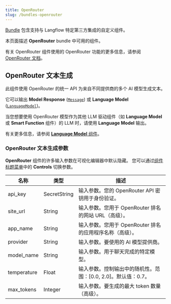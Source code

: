 ```yaml
---
title: OpenRouter
slug: /bundles-openrouter
---
```



[Bundle](/components-bundle-components) 包含支持与 Langflow 特定第三方集成的自定义组件。

本页面描述 **OpenRouter** bundle 中可用的组件。

有关 OpenRouter 组件使用的 OpenRouter 功能的更多信息，请参阅 [OpenRouter 文档](https://openrouter.ai/docs)。

## OpenRouter 文本生成

此组件使用 OpenRouter 的统一 API 为来自不同提供商的多个 AI 模型生成文本。

它可以输出 **Model Response** ([`Message`](/data-types#message)) 或 **Language Model** ([`LanguageModel`](/data-types#languagemodel))。

当您想要使用 OpenRouter 模型作为其他 LLM 驱动组件（如 **Language Model** 或 **Smart Function** 组件）的 LLM 时，请使用 **Language Model** 输出。

有关更多信息，请参阅 [**Language Model** 组件](/components-models)。

### OpenRouter 文本生成参数

**OpenRouter** 组件的许多输入参数在可视化编辑器中默认隐藏。
您可以通过[组件标题菜单](/concepts-components#component-menus)中的 <Icon name="SlidersHorizontal" aria-hidden="true"/> **Controls** 切换参数。

| 名称 | 类型 | 描述 |
|------|------|-------------|
| api_key | SecretString | 输入参数。您的 OpenRouter API 密钥用于身份验证。 |
| site_url | String | 输入参数。您用于 OpenRouter 排名的网站 URL（高级）。 |
| app_name | String | 输入参数。您用于 OpenRouter 排名的应用程序名称（高级）。 |
| provider | String | 输入参数。要使用的 AI 模型提供商。 |
| model_name | String | 输入参数。用于聊天完成的特定模型。 |
| temperature | Float | 输入参数。控制输出中的随机性。范围：[0.0, 2.0]。默认值：0.7。 |
| max_tokens | Integer | 输入参数。要生成的最大 token 数量（高级）。 |